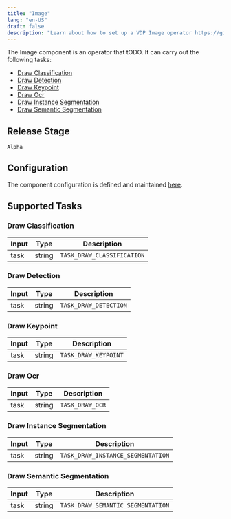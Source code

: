 ```yaml
---
title: "Image"
lang: "en-US"
draft: false
description: "Learn about how to set up a VDP Image operator https://github.com/instill-ai/instill-core"
---
```


The Image component is an operator that tODO.
It can carry out the following tasks:

- [Draw Classification](#draw-classification)
- [Draw Detection](#draw-detection)
- [Draw Keypoint](#draw-keypoint)
- [Draw Ocr](#draw-ocr)
- [Draw Instance Segmentation](#draw-instance-segmentation)
- [Draw Semantic Segmentation](#draw-semantic-segmentation)

## Release Stage

`Alpha`

## Configuration

The component configuration is defined and maintained [here](https://github.com/instill-ai/component/blob/main/pkg/operator/image/v0/config/definitions.json).

## Supported Tasks

### Draw Classification

| Input | Type | Description |
| :--- | --- | --- |
| task | string | `TASK_DRAW_CLASSIFICATION` |

### Draw Detection

| Input | Type | Description |
| :--- | --- | --- |
| task | string | `TASK_DRAW_DETECTION` |

### Draw Keypoint

| Input | Type | Description |
| :--- | --- | --- |
| task | string | `TASK_DRAW_KEYPOINT` |

### Draw Ocr

| Input | Type | Description |
| :--- | --- | --- |
| task | string | `TASK_DRAW_OCR` |

### Draw Instance Segmentation

| Input | Type | Description |
| :--- | --- | --- |
| task | string | `TASK_DRAW_INSTANCE_SEGMENTATION` |

### Draw Semantic Segmentation

| Input | Type | Description |
| :--- | --- | --- |
| task | string | `TASK_DRAW_SEMANTIC_SEGMENTATION` |
